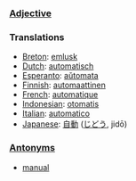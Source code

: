 ===[[Adjective]]===

=== Translations ===
*[[Breton]]: [[emlusk]]
*[[Dutch]]: [[automatisch]]
*[[Esperanto]]: [[aŭtomata]]
*[[Finnish]]: [[automaattinen]]
*[[French]]: [[automatique]]
*[[Indonesian]]: [[otomatis]]
*[[Italian]]: [[automatico]]
*[[Japanese]]: [[自動]] ([[じどう]], jidō)

===[[Antonym]]s===
*[[manual]]